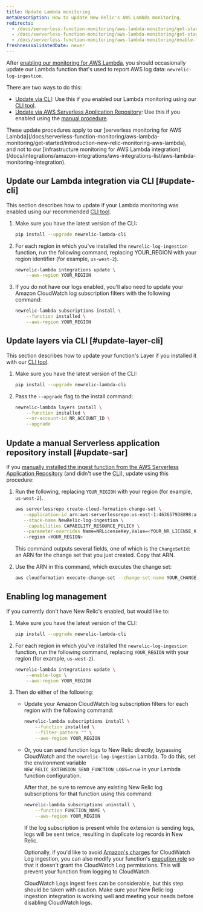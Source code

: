 ```yaml
---
title: Update Lambda monitoring
metaDescription: How to update New Relic's AWS Lambda monitoring.
redirects:
  - /docs/serverless-function-monitoring/aws-lambda-monitoring/get-started/update-lambda-monitoring
  - /docs/serverless-function-monitoring/aws-lambda-monitoring/get-started/update-serverless-monitoring-aws-lambda
  - /docs/serverless-function-monitoring/aws-lambda-monitoring/enable-lambda-monitoring/update-serverless-monitoring-aws-lambda
freshnessValidatedDate: never
---
```


After [enabling our monitoring for AWS Lambda](/docs/serverless-function-monitoring/aws-lambda-monitoring/get-started/enable-new-relic-monitoring-aws-lambda), you should occasionally update our Lambda function that's used to report AWS log data: `newrelic-log-ingestion`.

There are two ways to do this:

* [Update via CLI](#update-cli): Use this if you enabled our Lambda monitoring using our [CLI tool](/docs/serverless-function-monitoring/aws-lambda-monitoring/enable-lambda-monitoring/account-linking/#rec).
* [Update via AWS Serverless Application Repository](#update-sar): Use this if you enabled using the [manual procedure](/docs/serverless-function-monitoring/aws-lambda-monitoring/get-started/enable-new-relic-monitoring-aws-lambda#manual-nr-lambda).

<Callout variant="important">
  These update procedures apply to our [serverless monitoring for AWS Lambda](/docs/serverless-function-monitoring/aws-lambda-monitoring/get-started/introduction-new-relic-monitoring-aws-lambda), and not to our [infrastructure monitoring for AWS Lambda integration](/docs/integrations/amazon-integrations/aws-integrations-list/aws-lambda-monitoring-integration).
</Callout>

## Update our Lambda integration via CLI [#update-cli]

This section describes how to update if your Lambda monitoring was enabled using our recommended [CLI tool](/docs/serverless-function-monitoring/aws-lambda-monitoring/get-started/enable-new-relic-monitoring-aws-lambda#cli).

1. Make sure you have the latest version of the CLI:

   ```bash
   pip install --upgrade newrelic-lambda-cli
   ```
2. For each region in which you've installed the `newrelic-log-ingestion` function, run the following command, replacing YOUR_REGION with your region identifier (for example, `us-west-2`).

   ```bash
   newrelic-lambda integrations update \
       --aws-region YOUR_REGION
   ```
3. If you do not have our logs enabled, you'll also need to update your Amazon CloudWatch log subscription filters with the following command:

   ```bash
   newrelic-lambda subscriptions install \
       --function installed \
       --aws-region YOUR_REGION
   ```

## Update layers via CLI [#update-layer-cli]

This section describes how to update your function's Layer if you installed it with our [CLI tool](/docs/serverless-function-monitoring/aws-lambda-monitoring/get-started/enable-new-relic-monitoring-aws-lambda#cli).

1. Make sure you have the latest version of the CLI:

   ```bash
   pip install --upgrade newrelic-lambda-cli
   ```
2. Pass the `--upgrade` flag to the install command:

   ```bash
   newrelic-lambda layers install \
       --function installed \
       --nr-account-id NR_ACCOUNT_ID \
       --upgrade
   ```

## Update a manual Serverless application repository install [#update-sar]

If you [manually installed the ingest function from the AWS Serverless Application Repository](/docs/serverless-function-monitoring/aws-lambda-monitoring/get-started/enable-new-relic-monitoring-aws-lambda#manual-nr-lambda) (and didn't use the [CLI](/docs/serverless-function-monitoring/aws-lambda-monitoring/get-started/enable-new-relic-monitoring-aws-lambda#cli)), update using this procedure:

1. Run the following, replacing `YOUR_REGION` with your region (for example, `us-west-2`).

      ```bash
      aws serverlessrepo create-cloud-formation-change-set \
         --application-id arn:aws:serverlessrepo:us-east-1:463657938898:applications/NewRelic-log-ingestion \
         --stack-name NewRelic-log-ingestion \
         --capabilities CAPABILITY_RESOURCE_POLICY \
         --parameter-overrides Name=NRLicenseKey,Value=<YOUR_NR_LICENSE_KEY>
         --region <YOUR_REGION>
      ```

   This command outputs several fields, one of which is the `ChangeSetId`: an ARN for the change set that you just created. Copy that ARN.
2. Use the ARN in this command, which executes the change set:

   ```bash
   aws cloudformation execute-change-set --change-set-name YOUR_CHANGE_SET_ARN
   ```

## Enabling log management

If you currently don't have New Relic's <InlinePopover type="logs" /> enabled, but would like to:

1. Make sure you have the latest version of the CLI:

   ```bash
   pip install --upgrade newrelic-lambda-cli
   ```
2. For each region in which you've installed the `newrelic-log-ingestion` function, run the following command, replacing `YOUR_REGION` with your region (for example, `us-west-2`).

   ```bash
   newrelic-lambda integrations update \
       --enable-logs \
       --aws-region YOUR_REGION
   ```
3. Then do either of the following:

   * Update your Amazon CloudWatch log subscription filters for each region with the following command:

     ```bash
     newrelic-lambda subscriptions install \
         --function installed \
         --filter-pattern "" \
         --aws-region YOUR_REGION
     ```
   * Or, you can send function logs to New Relic directly, bypassing CloudWatch and the `newrelic-log-ingestion` Lambda. To do this, set the environment variable `NEW_RELIC_EXTENSION_SEND_FUNCTION_LOGS=true` in your Lambda function configuration.

     After that, be sure to remove any existing New Relic log subscriptions for that function using this command:

     ```bash
     newrelic-lambda subscriptions uninstall \
         --function FUNCTION_NAME \
         --aws-region YOUR_REGION
     ```

     If the log subscription is present while the extension is sending logs, logs will be sent twice, resulting in duplicate log records in New Relic.

     Optionally, if you'd like to avoid [Amazon's charges](https://aws.amazon.com/cloudwatch/pricing/#Paid_tier) for CloudWatch Log ingestion, you can also modify your function's [execution role](https://docs.aws.amazon.com/lambda/latest/dg/lambda-intro-execution-role.html) so that it doesn't grant the CloudWatch Log permissions. This will prevent your function from logging to CloudWatch.

     <Callout variant="caution">
       CloudWatch Logs ingest fees can be considerable, but this step should be taken with caution. Make sure your New Relic log ingestion integration is working well and meeting your needs before disabling CloudWatch logs.
     </Callout>
